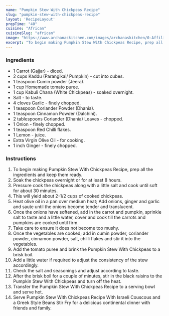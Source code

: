---
name: "Pumpkin Stew With Chickpeas Recipe"
slug: "pumpkin-stew-with-chickpeas-recipe"
layout: 'RecipeLayout'
prepTime: "40"
cuisine: "African"
cuisineSlug: "african"
image: "https://www.archanaskitchen.com/images/archanaskitchen/0-Affiliate-Articles/Pumpkin_Stew_With_Chickpeas__1_1_1600.jpg"
excerpt: "To begin making Pumpkin Stew With Chickpeas Recipe, prep all the ingredients and keep them ready"
---

### Ingredients

- 1 Carrot (Gajjar) - diced.
- 2 cups Kaddu (Parangikai/ Pumpkin) - cut into cubes.
- 1 teaspoon Cumin powder (Jeera).
- 1 cup Homemade tomato puree.
- 1 cup Kabuli Chana (White Chickpeas) - soaked overnight.
- Salt - to taste.
- 4 cloves Garlic - finely chopped.
- 1 teaspoon Coriander Powder (Dhania).
- 1 teaspoon Cinnamon Powder (Dalchini).
- 2 tablespoons Coriander (Dhania) Leaves - chopped.
- 1 Onion - finely chopped.
- 1 teaspoon Red Chilli flakes.
- 1 Lemon - juice.
- Extra Virgin Olive Oil - for cooking.
- 1 inch Ginger - finely chopped.

### Instructions

1. To begin making Pumpkin Stew With Chickpeas Recipe, prep all the ingredients and keep them ready.
1. Soak the chickpeas overnight or for at least 8 hours.
1. Pressure cook the chickpeas along with a little salt and cook until soft for about 30 minutes.
1. This will yield about 2-1/2 cups of cooked chickpeas.
1. Heat olive oil in a pan over medium heat;  Add onions, ginger and garlic and saute until the onions become tender and translucent.
1. Once the onions have softened, add in the carrot and pumpkin, sprinkle salt to taste and a little water, cover and cook till the carrots and pumpkins are cooked until firm.
1. Take care to ensure it does not become too mushy.
1. Once the vegetables are cooked; add in cumin powder, coriander powder, cinnamon powder, salt, chilli flakes and stir it into the vegetables.
1. Add the tomato puree and brink the Pumpkin Stew With Chickpeas to a brisk boil.
1. Add a little water if required to adjust the consistency of the stew accordingly.
1. Check the salt and seasonings and adjust according to taste.
1. After the brisk boil for a couple of minutes, stir in the black raisins to the Pumpkin Stew With Chickpeas and turn off the heat.
1. Transfer the Pumpkin Stew With Chickpeas Recipe to a serving bowl and serve hot.
1. Serve Pumpkin Stew With Chickpeas Recipe With Israeli Couscous and a Greek Style Beans Stir Fry for a delicious continental dinner with friends and family.
